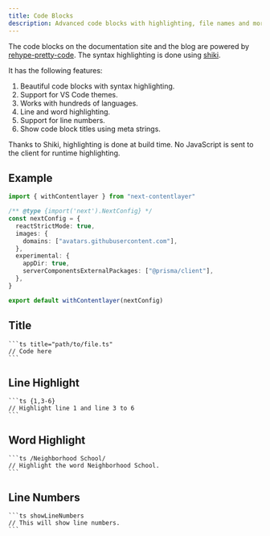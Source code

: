 ```yaml
---
title: Code Blocks
description: Advanced code blocks with highlighting, file names and more.
---
```


The code blocks on the documentation site and the blog are powered by [rehype-pretty-code](https://github.com/atomiks/rehype-pretty-code). The syntax highlighting is done using [shiki](https://github.com/shikijs/shiki).

It has the following features:

1. Beautiful code blocks with syntax highlighting.
2. Support for VS Code themes.
3. Works with hundreds of languages.
4. Line and word highlighting.
5. Support for line numbers.
6. Show code block titles using meta strings.

<Callout>

Thanks to Shiki, highlighting is done at build time. No JavaScript is sent to the client for runtime highlighting.

</Callout>

## Example

```ts showLineNumbers title="next.config.js" {3} /appDir: true/
import { withContentlayer } from "next-contentlayer"

/** @type {import('next').NextConfig} */
const nextConfig = {
  reactStrictMode: true,
  images: {
    domains: ["avatars.githubusercontent.com"],
  },
  experimental: {
    appDir: true,
    serverComponentsExternalPackages: ["@prisma/client"],
  },
}

export default withContentlayer(nextConfig)
```

## Title

````mdx
```ts title="path/to/file.ts"
// Code here
```
````

## Line Highlight

````mdx
```ts {1,3-6}
// Highlight line 1 and line 3 to 6
```
````

## Word Highlight

````mdx
```ts /Neighborhood School/
// Highlight the word Neighborhood School.
```
````

## Line Numbers

````mdx
```ts showLineNumbers
// This will show line numbers.
```
````